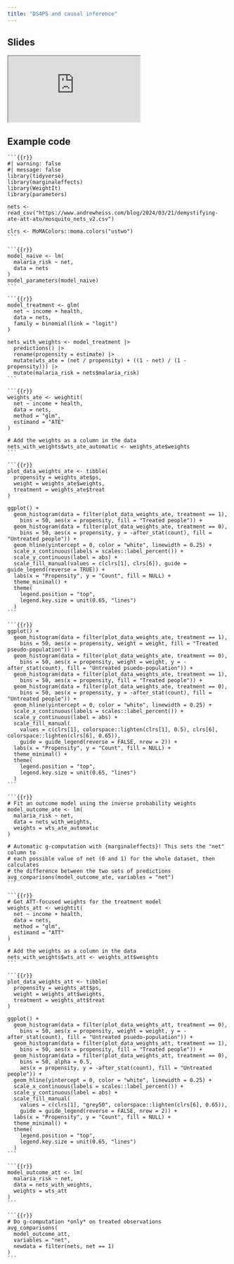 ```yaml
---
title: "DS4PS and causal inference"
---
```



## Slides

<div class="ratio ratio-16x9">
<iframe class="slide-deck" src="https://docs.google.com/presentation/d/e/2PACX-1vSqt-bailAR1WJ28qLZio-h0Afo3hNNXL3If4w2P6INDOAvqBJyxyMSeGSlAs7kRjkKbAWDf3hy7C9i/pubembed?start=false&loop=false&delayms=3000" allowfullscreen="true" mozallowfullscreen="true" webkitallowfullscreen="true"></iframe>
</div>


## Example code

````
```{{r}}
#| warning: false
#| message: false
library(tidyverse)
library(marginaleffects)
library(WeightIt)
library(parameters)

nets <- read_csv("https://www.andrewheiss.com/blog/2024/03/21/demystifying-ate-att-atu/mosquito_nets_v2.csv")

clrs <- MoMAColors::moma.colors("ustwo")
```

```{{r}}
model_naive <- lm(
  malaria_risk ~ net, 
  data = nets
)
model_parameters(model_naive)
```

```{{r}}
model_treatment <- glm(
  net ~ income + health, 
  data = nets, 
  family = binomial(link = "logit")
)

nets_with_weights <- model_treatment |> 
  predictions() |> 
  rename(propensity = estimate) |> 
  mutate(wts_ate = (net / propensity) + ((1 - net) / (1 - propensity))) |>
  mutate(malaria_risk = nets$malaria_risk)
```

```{{r}}
weights_ate <- weightit(
  net ~ income + health, 
  data = nets, 
  method = "glm", 
  estimand = "ATE"
)

# Add the weights as a column in the data
nets_with_weights$wts_ate_automatic <- weights_ate$weights
```

```{{r}}
plot_data_weights_ate <- tibble(
  propensity = weights_ate$ps,
  weight = weights_ate$weights,
  treatment = weights_ate$treat
)

ggplot() + 
  geom_histogram(data = filter(plot_data_weights_ate, treatment == 1), 
    bins = 50, aes(x = propensity, fill = "Treated people")) + 
  geom_histogram(data = filter(plot_data_weights_ate, treatment == 0), 
    bins = 50, aes(x = propensity, y = -after_stat(count), fill = "Untreated people")) +
  geom_hline(yintercept = 0, color = "white", linewidth = 0.25) +
  scale_x_continuous(labels = scales::label_percent()) +
  scale_y_continuous(label = abs) +
  scale_fill_manual(values = c(clrs[1], clrs[6]), guide = guide_legend(reverse = TRUE)) +
  labs(x = "Propensity", y = "Count", fill = NULL) +
  theme_minimal() +
  theme(
    legend.position = "top",
    legend.key.size = unit(0.65, "lines")
  )
```

```{{r}}
ggplot() + 
  geom_histogram(data = filter(plot_data_weights_ate, treatment == 1), 
    bins = 50, aes(x = propensity, weight = weight, fill = "Treated pseudo-population")) + 
  geom_histogram(data = filter(plot_data_weights_ate, treatment == 0), 
    bins = 50, aes(x = propensity, weight = weight, y = -after_stat(count), fill = "Untreated psuedo-population")) +
  geom_histogram(data = filter(plot_data_weights_ate, treatment == 1), 
    bins = 50, aes(x = propensity, fill = "Treated people")) + 
  geom_histogram(data = filter(plot_data_weights_ate, treatment == 0), 
    bins = 50, aes(x = propensity, y = -after_stat(count), fill = "Untreated people")) +
  geom_hline(yintercept = 0, color = "white", linewidth = 0.25) +
  scale_x_continuous(labels = scales::label_percent()) +
  scale_y_continuous(label = abs) +
  scale_fill_manual(
    values = c(clrs[1], colorspace::lighten(clrs[1], 0.5), clrs[6], colorspace::lighten(clrs[6], 0.65)), 
    guide = guide_legend(reverse = FALSE, nrow = 2)) +
  labs(x = "Propensity", y = "Count", fill = NULL) +
  theme_minimal() +
  theme(
    legend.position = "top",
    legend.key.size = unit(0.65, "lines")
  )
```

```{{r}}
# Fit an outcome model using the inverse probability weights
model_outcome_ate <- lm(
  malaria_risk ~ net, 
  data = nets_with_weights, 
  weights = wts_ate_automatic
)

# Automatic g-computation with {marginaleffects}! This sets the "net" column to
# each possible value of net (0 and 1) for the whole dataset, then calculates
# the difference between the two sets of predictions
avg_comparisons(model_outcome_ate, variables = "net")
```

```{{r}}
# Get ATT-focused weights for the treatment model
weights_att <- weightit(
  net ~ income + health, 
  data = nets, 
  method = "glm", 
  estimand = "ATT"
)

# Add the weights as a column in the data
nets_with_weights$wts_att <- weights_att$weights
```

```{{r}}
plot_data_weights_att <- tibble(
  propensity = weights_att$ps,
  weight = weights_att$weights,
  treatment = weights_att$treat
)

ggplot() + 
  geom_histogram(data = filter(plot_data_weights_att, treatment == 0), 
    bins = 50, aes(x = propensity, weight = weight, y = -after_stat(count), fill = "Untreated psuedo-population")) +
  geom_histogram(data = filter(plot_data_weights_att, treatment == 1), 
    bins = 50, aes(x = propensity, fill = "Treated people")) + 
  geom_histogram(data = filter(plot_data_weights_att, treatment == 0), 
    bins = 50, alpha = 0.5, 
    aes(x = propensity, y = -after_stat(count), fill = "Untreated people")) +
  geom_hline(yintercept = 0, color = "white", linewidth = 0.25) +
  scale_x_continuous(labels = scales::label_percent()) +
  scale_y_continuous(label = abs) +
  scale_fill_manual(
    values = c(clrs[1], "grey50", colorspace::lighten(clrs[6], 0.65)), 
    guide = guide_legend(reverse = FALSE, nrow = 2)) +
  labs(x = "Propensity", y = "Count", fill = NULL) +
  theme_minimal() +
  theme(
    legend.position = "top",
    legend.key.size = unit(0.65, "lines")
  )
```

```{{r}}
model_outcome_att <- lm(
  malaria_risk ~ net, 
  data = nets_with_weights, 
  weights = wts_att
)
```

```{{r}}
# Do g-computation *only* on treated observations
avg_comparisons(
  model_outcome_att, 
  variables = "net", 
  newdata = filter(nets, net == 1)
)
```
````
